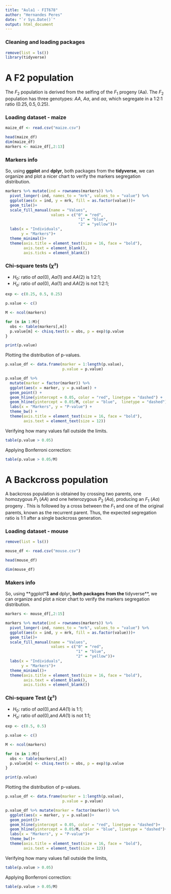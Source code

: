 ```yaml
---
title: "Aula1 - FIT678"
author: "Hernandes Peres"
date: "`r Sys.Date()`"
output: html_document
---
```


### Cleaning and loading packages

```r
remove(list = ls())
library(tidyverse)
```

# A F2 population

The $F_{2}$ population is derived from the selfing of the $F_{1}$ progeny (Aa). The $F_{2}$ population has three genotypes: $AA$, $Aa$, and $aa$, which segregate in a 1:2:1 ratio $(0.25, 0.5, 0.25)$.

### Loading dataset - maize

```r
maize_df <- read.csv("maize.csv")

head(maize_df)
dim(maize_df)
markers <- maize_df[,2:13]
```

### Markers info

So, using **ggplot** and **dplyr**, both packages from the **tidyverse**, we can organize and plot a nicer chart to verify the markers segregation distribution.

```r
markers %>% mutate(ind = rownames(markers)) %>%
  pivot_longer(-ind, names_to = "mrk", values_to = "value") %>% 
  ggplot(aes(x = ind, y = mrk, fill = as.factor(value)))+
  geom_tile()+
  scale_fill_manual(name = "Values",
                    values = c("0" = "red",
                                "1" = "blue",
                                "2" = "yellow"))+
  labs(x = "Individuals",
       y = "Markers")+
  theme_minimal()+
  theme(axis.title = element_text(size = 16, face = "bold"),
        axis.text = element_blank(),
        axis.ticks = element_blank())
```

### Chi-square tests ($\chi$²)

-   $H_0$: ratio of $aa$(0), $Aa$(1) and $AA$(2) is 1:2:1;
-   $H_a$: ratio of $aa$(0), $Aa$(1) and $AA$(2) is not 1:2:1;

```r
exp <- c(0.25, 0.5, 0.25)

p.value <- c()

M <- ncol(markers)

for (m in 1:M){
  obs <- table(markers[,m])
  p.value[m] <- chisq.test(x = obs, p = exp)$p.value
} 

print(p.value)
```

Plotting the distribution of p-values.

```r
p.value_df <- data.frame(marker = 1:length(p.value),
                         p.value = p.value)

p.value_df %>%
  mutate(marker = factor(marker)) %>%
  ggplot(aes(x = marker, y = p.value)) +
  geom_point() +
  geom_hline(yintercept = 0.05, color = "red", linetype = "dashed") +  
  geom_hline(yintercept = 0.05/M, color = "blue",  linetype = "dashed") +  
  labs(x = "Markers", y = "P-value") +
  theme_bw() +
  theme(axis.title = element_text(size = 16, face = "bold"),
        axis.text = element_text(size = 12))
```

Verifying how many values fall outside the limits.

```r
table(p.value > 0.05)
```

Applying Bonferroni correction:

```r
table(p.value > 0.05/M)
```

# A Backcross population

A backcross population is obtained by crossing two parents, one homozygous $P_1$ $(AA)$ and one heterozygous $P_2$ $(Aa)$, producing an $F_1$ $(Aa)$ progeny . This is followed by a cross between the $F_1$ and one of the original parents, known as the recurrent parent. Thus, the expected segregation ratio is 1:1 after a single backcross generation.

### Loading dataset - mouse

```r
remove(list = ls())

mouse_df <- read.csv("mouse.csv")

head(mouse_df)

dim(mouse_df)
```

### Makers info

So, using **ggplot*$** and **dplyr**, both packages from the **tidyverse**, we can organize and plot a nicer chart to verify the markers segregation distribution.

```r
markers <- mouse_df[,2:15]

markers %>% mutate(ind = rownames(markers)) %>%
  pivot_longer(-ind, names_to = "mrk", values_to = "value") %>% 
  ggplot(aes(x = ind, y = mrk, fill = as.factor(value)))+
  geom_tile()+
  scale_fill_manual(name = "Values",
                    values = c("0" = "red",
                               "1" = "blue",
                               "2" = "yellow"))+
  labs(x = "Individuals",
       y = "Markers")+
  theme_minimal()+
  theme(axis.title = element_text(size = 16, face = "bold"),
        axis.text = element_blank(),
        axis.ticks = element_blank())
```

### Chi-square Test ($\chi$²)

-   $H_0$: ratio of $aa$(0),and $AA$(1) is 1:1;
-   $H_a$: ratio of $aa$(0),and $AA$(1) is not 1:1;

```r
exp <- c(0.5, 0.5)

p.value <- c()

M <- ncol(markers)

for (m in 1:M){
  obs <- table(markers[,m])
  p.value[m] <- chisq.test(x = obs, p = exp)$p.value
} 

print(p.value)
```

Plotting the distribution of p-values.

```r
p.value_df <- data.frame(marker = 1:length(p.value),
                         p.value = p.value)

p.value_df %>% mutate(marker = factor(marker)) %>%
  ggplot(aes(x = marker, y = p.value))+
  geom_point()+
  geom_hline(yintercept = 0.05, color = "red", linetype = "dashed")+
  geom_hline(yintercept = 0.05/M, color = "blue", linetype = "dashed")+
  labs(x = "Markers", y = "P-value")+
  theme_bw()+
  theme(axis.title = element_text(size = 16, face = "bold"),
        axis.text = element_text(size = 12))
```

Verifying how many values fall outside the limits,

```r
table(p.value > 0.05)
```

Applying Bonferroni correction:

```r
table(p.value > 0.05/M)
```
